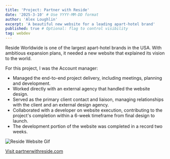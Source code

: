 ```yaml
---
title: 'Project: Partner with Reside'
date: '2025-3-10' # Use YYYY-MM-DD format
author: 'Alex Loughlin'
excerpt: 'A beautiful new website for a leading apart-hotel brand'
published: true # Optional: flag to control visibility
tag: webdev
---
```


Reside Worldwide is one of the largest apart-hotel brands in the USA. With ambitious expansion plans, it needed a new website that explained its vision to the world.

For this project, I was the Account manager:
- Managed the end-to-end project delivery, including meetings, planning and development.
- Worked directly with an external agency that handled the website design.
- Served as the primary client contact and liaison, managing relationships with the client and an external design agency.
- Collaborated with a developer on website execution, contributing to the project's completion within a 6-week timeframe from final design to launch.
- The development portion of the website was completed in a record two weeks.

![Reside Website Gif](/images/reside.webp)

[Visit partnerwithreside.com](https://partnerwithreside.com/)

